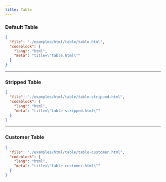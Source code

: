 ```yaml
---
title: Table
---
```


### Default Table

<TWComponentPreview src="/table/table" />

```json doc-gen:file
{
  "file": "./examples/html/table/table.html",
  "codeblock": {
    "lang": "html",
    "meta": "title=\"table.html\""
  }
}
```

---

### Stripped Table

<TWComponentPreview src="/table/table-stripped" />

```json doc-gen:file
{
  "file": "./examples/html/table/table-stripped.html",
  "codeblock": {
    "lang": "html",
    "meta": "title=\"table-stripped.html\""
  }
}
```

---

### Customer Table

<TWComponentPreview src="/table/table-customer" />

```json doc-gen:file
{
  "file": "./examples/html/table/table-customer.html",
  "codeblock": {
    "lang": "html",
    "meta": "title=\"table-customer.html\""
  }
}
```
